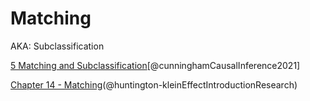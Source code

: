 # Matching {.unnumbered}

AKA: Subclassification

[5  Matching and Subclassification](https://mixtape.scunning.com/05-matching_and_subclassification)[@cunninghamCausalInference2021]

[Chapter 14 - Matching](https://theeffectbook.net/ch-Matching.html)(@huntington-kleinEffectIntroductionResearch)